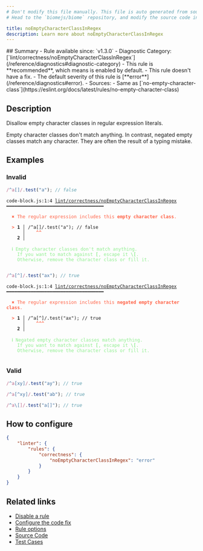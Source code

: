 ```yaml
---
# Don't modify this file manually. This file is auto generated from source, and you will lose your changes next time the website is built.
# Head to the `biomejs/biome` repository, and modify the source code in there.

title: noEmptyCharacterClassInRegex
description: Learn more about noEmptyCharacterClassInRegex
---
```


<Tabs>
<TabItem label="JavaScript (and super languages)" icon="seti:javascript">
## Summary
- Rule available since: `v1.3.0`
- Diagnostic Category: [`lint/correctness/noEmptyCharacterClassInRegex`](/reference/diagnostics#diagnostic-category)
- This rule is **recommended**, which means is enabled by default.
- This rule doesn't have a fix.
- The default severity of this rule is [**error**](/reference/diagnostics#error).
- Sources: 
  - Same as [`no-empty-character-class`](https://eslint.org/docs/latest/rules/no-empty-character-class)

## Description
Disallow empty character classes in regular expression literals.

Empty character classes don't match anything.
In contrast, negated empty classes match any character.
They are often the result of a typing mistake.

## Examples

### Invalid

```js
/^a[]/.test("a"); // false
```

<pre class="language-text"><code class="language-text">code-block.js:1:4 <a href="https://biomejs.dev/linter/rules/no-empty-character-class-in-regex">lint/correctness/noEmptyCharacterClassInRegex</a> ━━━━━━━━━━━━━━━━━━━━━━━━━━━━━━━━━━━━<br /><br />  <strong><span style="color: Tomato;">✖</span></strong> <span style="color: Tomato;">The regular expression includes this </span><span style="color: Tomato;"><strong>empty character class</strong></span><span style="color: Tomato;">.</span><br />  <br />  <strong><span style="color: Tomato;">&gt;</span></strong> <strong>1 │ </strong>/^a[]/.test(&quot;a&quot;); // false<br />   <strong>   │ </strong>   <strong><span style="color: Tomato;">^</span></strong><strong><span style="color: Tomato;">^</span></strong><br />    <strong>2 │ </strong><br />  <br />  <strong><span style="color: lightgreen;">ℹ</span></strong> <span style="color: lightgreen;">Empty character classes don't match anything.<br /></span>    <span style="color: lightgreen;">If you want to match against </span><span style="color: lightgreen;"><strong>[</strong></span><span style="color: lightgreen;">, escape it </span><span style="color: lightgreen;"><strong>&#92;[</strong></span><span style="color: lightgreen;">.<br /></span>    <span style="color: lightgreen;">Otherwise, remove the character class or fill it.</span><br />  <br /></code></pre>

```js
/^a[^]/.test("ax"); // true
```

<pre class="language-text"><code class="language-text">code-block.js:1:4 <a href="https://biomejs.dev/linter/rules/no-empty-character-class-in-regex">lint/correctness/noEmptyCharacterClassInRegex</a> ━━━━━━━━━━━━━━━━━━━━━━━━━━━━━━━━━━━━<br /><br />  <strong><span style="color: Tomato;">✖</span></strong> <span style="color: Tomato;">The regular expression includes this </span><span style="color: Tomato;"><strong>negated empty character class</strong></span><span style="color: Tomato;">.</span><br />  <br />  <strong><span style="color: Tomato;">&gt;</span></strong> <strong>1 │ </strong>/^a[^]/.test(&quot;ax&quot;); // true<br />   <strong>   │ </strong>   <strong><span style="color: Tomato;">^</span></strong><strong><span style="color: Tomato;">^</span></strong><strong><span style="color: Tomato;">^</span></strong><br />    <strong>2 │ </strong><br />  <br />  <strong><span style="color: lightgreen;">ℹ</span></strong> <span style="color: lightgreen;">Negated empty character classes match anything.<br /></span>    <span style="color: lightgreen;">If you want to match against </span><span style="color: lightgreen;"><strong>[</strong></span><span style="color: lightgreen;">, escape it </span><span style="color: lightgreen;"><strong>&#92;[</strong></span><span style="color: lightgreen;">.<br /></span>    <span style="color: lightgreen;">Otherwise, remove the character class or fill it.</span><br />  <br /></code></pre>

### Valid

```js
/^a[xy]/.test("ay"); // true
```

```js
/^a[^xy]/.test("ab"); // true
```

```js
/^a\[]/.test("a[]"); // true
```

## How to configure
```json title="biome.json"
{
	"linter": {
		"rules": {
			"correctness": {
				"noEmptyCharacterClassInRegex": "error"
			}
		}
	}
}

```
## Related links

- [Disable a rule](/linter/#disable-a-rule)
- [Configure the code fix](/linter#configure-the-code-fix)
- [Rule options](/linter/#rule-options)
- [Source Code](https://github.com/biomejs/biome/blob/main/crates/biome_js_analyze/src/lint/correctness/no_empty_character_class_in_regex.rs)
- [Test Cases](https://github.com/biomejs/biome/blob/main/crates/biome_js_analyze/tests/specs/correctness/noEmptyCharacterClassInRegex)

</TabItem>
</Tabs>

